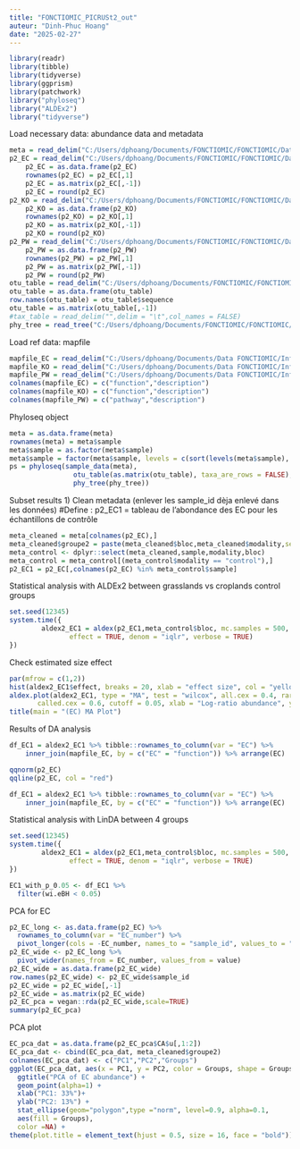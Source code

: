 ```yaml
---
title: "FONCTIOMIC_PICRUSt2_out"
auteur: "Dinh-Phuc Hoang"
date: "2025-02-27"
---
```


```r
library(readr)
library(tibble)
library(tidyverse)
library(ggprism)
library(patchwork)
library("phyloseq")
library("ALDEx2")
library("tidyverse")
```
Load necessary data: abundance data and metadata
```r
meta = read_delim("C:/Users/dphoang/Documents/FONCTIOMIC/FONCTIOMIC/Data FONCTIOMIC/03_dimimos_terrain.csv",delim = ",",col_names = TRUE)
p2_EC = read_delim("C:/Users/dphoang/Documents/FONCTIOMIC/FONCTIOMIC/Data FONCTIOMIC/EC_metagenome_out/pred_metagenome_unstrat.tsv.gz",delim = "\t",col_names = TRUE)
    p2_EC = as.data.frame(p2_EC)
    rownames(p2_EC) = p2_EC[,1]
    p2_EC = as.matrix(p2_EC[,-1])
    p2_EC = round(p2_EC)
p2_KO = read_delim("C:/Users/dphoang/Documents/FONCTIOMIC/FONCTIOMIC/Data FONCTIOMIC/KO_metagenome_out/pred_metagenome_unstrat.tsv.gz",delim = "\t",col_names = TRUE)
    p2_KO = as.data.frame(p2_KO)
    rownames(p2_KO) = p2_KO[,1]
    p2_KO = as.matrix(p2_KO[,-1])
    p2_KO = round(p2_KO)
p2_PW = read_delim("C:/Users/dphoang/Documents/FONCTIOMIC/FONCTIOMIC/Data FONCTIOMIC/pathways_out/path_abun_unstrat.tsv.gz",delim = "\t",col_names = TRUE)
    p2_PW = as.data.frame(p2_PW)
    rownames(p2_PW) = p2_PW[,1]
    p2_PW = as.matrix(p2_PW[,-1])
    p2_PW = round(p2_PW)
otu_table = read_delim("C:/Users/dphoang/Documents/FONCTIOMIC/FONCTIOMIC/Data FONCTIOMIC/03_dimimos_terrain.seq_abundance.16S.tsv",delim = "\t",col_names = TRUE)
otu_table = as.data.frame(otu_table)
row.names(otu_table) = otu_table$sequence
otu_table = as.matrix(otu_table[,-1])
#tax_table = read_delim("",delim = "\t",col_names = FALSE)
phy_tree = read_tree("C:/Users/dphoang/Documents/FONCTIOMIC/FONCTIOMIC/Data FONCTIOMIC/out.tre")
```
Load ref data: mapfile
```r
mapfile_EC = read_delim("C:/Users/dphoang/Documents/Data FONCTIOMIC/Inference_fonctionnelle_FONCTIOMIC/dataset_ref/ec_level4_info.tsv.gz",delim = "\t", col_names  = FALSE)
mapfile_KO = read_delim("C:/Users/dphoang/Documents/Data FONCTIOMIC/Inference_fonctionnelle_FONCTIOMIC/dataset_ref/ko_info.tsv.gz",delim = "\t", col_names = FALSE)
mapfile_PW = read_delim("C:/Users/dphoang/Documents/Data FONCTIOMIC/Inference_fonctionnelle_FONCTIOMIC/dataset_ref/metacyc_pathways_info.txt.gz",delim = "\t", col_names = FALSE)
colnames(mapfile_EC) = c("function","description")
colnames(mapfile_KO) = c("function","description")
colnames(mapfile_PW) = c("pathway","description")
```
Phyloseq object
```r
meta = as.data.frame(meta)
rownames(meta) = meta$sample
meta$sample = as.factor(meta$sample)
meta$sample = factor(meta$sample, levels = c(sort(levels(meta$sample), decreasing = F)))
ps = phyloseq(sample_data(meta),
                otu_table(as.matrix(otu_table), taxa_are_rows = FALSE),
                phy_tree(phy_tree))
```
Subset results
1) Clean metadata (enlever les sample_id dèja enlevé dans les données)
#Define : p2_EC1 = tableau de l'abondance des EC pour les échantillons de contrôle
```r
meta_cleaned = meta[colnames(p2_EC),]
meta_cleaned$groupe2 = paste(meta_cleaned$bloc,meta_cleaned$modality,sep = "_")
meta_control <- dplyr::select(meta_cleaned,sample,modality,bloc)
meta_control = meta_control[(meta_control$modality == "control"),]
p2_EC1 = p2_EC[,colnames(p2_EC) %in% meta_control$sample]
```
Statistical analysis with ALDEx2 between grasslands vs croplands control groups
```r
set.seed(12345)
system.time({
        aldex2_EC1 = aldex(p2_EC1,meta_control$bloc, mc.samples = 500, test = "t", 
               effect = TRUE, denom = "iqlr", verbose = TRUE)
})
```
Check estimated size effect
```r
par(mfrow = c(1,2))
hist(aldex2_EC1$effect, breaks = 20, xlab = "effect size", col = "yellow", main = "Effect size distribution")
aldex.plot(aldex2_EC1, type = "MA", test = "wilcox", all.cex = 0.4, rare.cex = 0.4, 
       called.cex = 0.6, cutoff = 0.05, xlab = "Log-ratio abundance", ylab = "Difference")
title(main = "(EC) MA Plot")
```
Results of DA analysis
```r
df_EC1 = aldex2_EC1 %>% tibble::rownames_to_column(var = "EC") %>% 
    inner_join(mapfile_EC, by = c("EC" = "function")) %>% arrange(EC)
```
```r
qqnorm(p2_EC)
qqline(p2_EC, col = "red")
```

```r
df_EC1 = aldex2_EC1 %>% tibble::rownames_to_column(var = "EC") %>% 
    inner_join(mapfile_EC, by = c("EC" = "function")) %>% arrange(EC)
```
Statistical analysis with LinDA between 4 groups
```r
set.seed(12345)
system.time({
        aldex2_EC1 = aldex(p2_EC1,meta_control$bloc, mc.samples = 500, test = "t", 
               effect = TRUE, denom = "iqlr", verbose = TRUE)
})
```

```r
EC1_with_p_0.05 <- df_EC1 %>% 
  filter(wi.eBH < 0.05)
```
PCA for EC
```r
p2_EC_long <- as.data.frame(p2_EC) %>%
  rownames_to_column(var = "EC_number") %>%
  pivot_longer(cols = -EC_number, names_to = "sample_id", values_to = "value")
p2_EC_wide <- p2_EC_long %>%
  pivot_wider(names_from = EC_number, values_from = value)
p2_EC_wide = as.data.frame(p2_EC_wide)
row.names(p2_EC_wide) <- p2_EC_wide$sample_id
p2_EC_wide = p2_EC_wide[,-1]
p2_EC_wide = as.matrix(p2_EC_wide)
p2_EC_pca = vegan::rda(p2_EC_wide,scale=TRUE)
summary(p2_EC_pca)
```
PCA plot
```r
EC_pca_dat = as.data.frame(p2_EC_pca$CA$u[,1:2])
EC_pca_dat <- cbind(EC_pca_dat, meta_cleaned$groupe2)
colnames(EC_pca_dat) <- c("PC1","PC2","Groups")
ggplot(EC_pca_dat, aes(x = PC1, y = PC2, color = Groups, shape = Groups)) +
  ggtitle("PCA of EC abundance") +
  geom_point(alpha=1) +
  xlab("PC1: 33%")+
  ylab("PC2: 13%") +
  stat_ellipse(geom="polygon",type ="norm", level=0.9, alpha=0.1,
  aes(fill = Groups),
  color =NA) +
theme(plot.title = element_text(hjust = 0.5, size = 16, face = "bold"))
```

